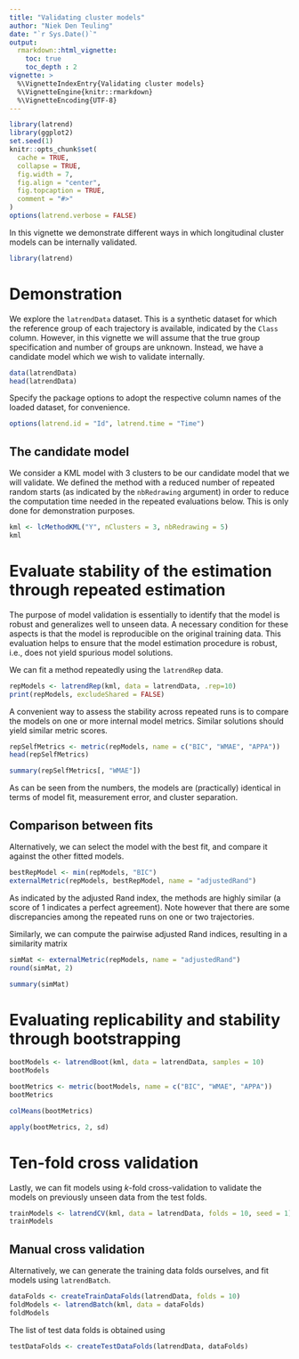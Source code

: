 ```yaml
---
title: "Validating cluster models"
author: "Niek Den Teuling"
date: "`r Sys.Date()`"
output: 
  rmarkdown::html_vignette:
    toc: true
    toc_depth : 2  
vignette: >
  %\VignetteIndexEntry{Validating cluster models}
  %\VignetteEngine{knitr::rmarkdown}
  %\VignetteEncoding{UTF-8}
---
```


```r
library(latrend)
library(ggplot2)
set.seed(1)
knitr::opts_chunk$set(
  cache = TRUE,
  collapse = TRUE,
  fig.width = 7,
  fig.align = "center",
  fig.topcaption = TRUE,
  comment = "#>"
)
options(latrend.verbose = FALSE)
```

In this vignette we demonstrate different ways in which longitudinal cluster models can be internally validated. 
```r
library(latrend)
```

# Demonstration
We explore the `latrendData` dataset. This is a synthetic dataset for which the reference group of each trajectory is available, indicated by the `Class` column. However, in this vignette we will assume that the true group specification and number of groups are unknown. Instead, we have a candidate model which we wish to validate internally.
```r
data(latrendData)
head(latrendData)
```

Specify the package options to adopt the respective column names of the loaded dataset, for convenience.
```r
options(latrend.id = "Id", latrend.time = "Time")
```

## The candidate model
We consider a KML model with 3 clusters to be our candidate model that we will validate. We defined the method with a reduced number of repeated random starts (as indicated by the `nbRedrawing` argument) in order to reduce the computation time needed in the repeated evaluations below. This is only done for demonstration purposes.
```r
kml <- lcMethodKML("Y", nClusters = 3, nbRedrawing = 5)
kml
```

# Evaluate stability of the estimation through repeated estimation
The purpose of model validation is essentially to identify that the model is robust and generalizes well to unseen data. A necessary condition for these aspects is that the model is reproducible on the original training data. This evaluation helps to ensure that the model estimation procedure is robust, i.e., does not yield spurious model solutions.

We can fit a method repeatedly using the `latrendRep` data.
```r
repModels <- latrendRep(kml, data = latrendData, .rep=10)
print(repModels, excludeShared = FALSE)
```
A convenient way to assess the stability across repeated runs is to compare the models on one or more internal model metrics. Similar solutions should yield similar metric scores.
```r
repSelfMetrics <- metric(repModels, name = c("BIC", "WMAE", "APPA"))
head(repSelfMetrics)
```

```r
summary(repSelfMetrics[, "WMAE"])
```
As can be seen from the numbers, the models are (practically) identical in terms of model fit, measurement error, and cluster separation.

## Comparison between fits
Alternatively, we can select the model with the best fit, and compare it against the other fitted models.
```r
bestRepModel <- min(repModels, "BIC")
externalMetric(repModels, bestRepModel, name = "adjustedRand")
```
As indicated by the adjusted Rand index, the methods are highly similar (a score of 1 indicates a perfect agreement). Note however that there are some discrepancies among the repeated runs on one or two trajectories.

Similarly, we can compute the pairwise adjusted Rand indices, resulting in a similarity matrix
```r
simMat <- externalMetric(repModels, name = "adjustedRand")
round(simMat, 2)
```
```r
summary(simMat)
```


# Evaluating replicability and stability through bootstrapping
```r
bootModels <- latrendBoot(kml, data = latrendData, samples = 10)
bootModels
```

```r
bootMetrics <- metric(bootModels, name = c("BIC", "WMAE", "APPA"))
bootMetrics
```
```r
colMeans(bootMetrics)
```

```r
apply(bootMetrics, 2, sd)
```


# Ten-fold cross validation
Lastly, we can fit models using $k$-fold cross-validation to validate the models on previously unseen data from the test folds.

```r
trainModels <- latrendCV(kml, data = latrendData, folds = 10, seed = 1)
trainModels
```


## Manual cross validation
Alternatively, we can generate the training data folds ourselves, and fit models using `latrendBatch`.
```r
dataFolds <- createTrainDataFolds(latrendData, folds = 10)
foldModels <- latrendBatch(kml, data = dataFolds)
foldModels
```
The list of test data folds is obtained using
```r
testDataFolds <- createTestDataFolds(latrendData, dataFolds)
```

